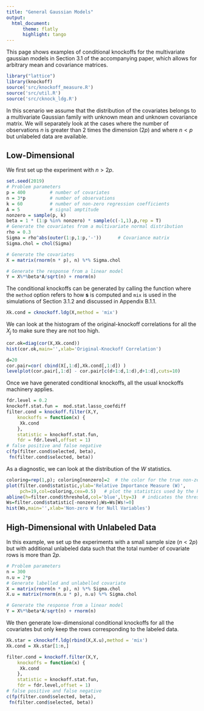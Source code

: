 ```yaml
---
title: "General Gaussian Models"
output: 
  html_document:
      theme: flatly
      highlight: tango
---
```


This page shows examples of conditional knockoffs for the multivariate gaussian models in Section 3.1 of the accompanying paper, which allows for arbitrary mean and covariance matrices. 

```r
library("lattice")
library(knockoff)
source('src/knockoff_measure.R')
source('src/util.R')
source('src/cknock_ldg.R')
```

In this scenario we assume that the distribution of the covariates belongs to a multivariate Gaussian family with unknown mean and unknown covariance matrix. We will separately look at the cases where the number of observations $n$ is greater than 2 times the dimension $(2p)$ and where $n<p$ but unlabeled data are available.

## Low-Dimensional
We first set up the experiment with $n>2p$. 
```r
set.seed(2019)
# Problem parameters
p = 400         # number of covariates
n = 3*p         # number of observations
k = 60          # number of non-zero regression coefficients
A = 5           # signal amptitude 
nonzero = sample(p, k) 
beta = 1 * (1:p %in% nonzero) * sample(c(-1,1),p,rep = T) 
# Generate the covariates from a multivariate normal distribution 
rho = 0.3
Sigma = rho^abs(outer(1:p,1:p,'-'))      # Covariance matrix
Sigma.chol = chol(Sigma)

# Generate the covariates
X = matrix(rnorm(n * p), n) %*% Sigma.chol

# Generate the response from a linear model
Y = X%*%beta*A/sqrt(n) + rnorm(n)
```

The conditional knockoffs can be generated by calling the function \textit{cknockoff.ldg} where the `method` option refers to how $\mathbf{s}$ is computed and `mix` is used in the simulations of Section 3.1.2 and discussed in Appendix B.1.1.
```r
Xk.cond = cknockoff.ldg(X,method = 'mix')
```


We can look at the histogram of the original-knockoff correlations for all the $X_j$ to make sure they are not too high.
```r
cor.ok=diag(cor(X,Xk.cond))
hist(cor.ok,main='',xlab='Original-Knockoff Correlation')
```
```r
d=20
cor.pair=cor( cbind(X[,1:d],Xk.cond[,1:d]) )
levelplot(cor.pair[,1:d] - cor.pair[c(d+1:d,1:d),d+1:d],cuts=10)
```


Once we have generated conditional knockoffs, all the usual knockoffs machinery applies.

```r
fdr.level = 0.2
knockoff.stat.fun =  mod.stat.lasso_coefdiff
filter.cond = knockoff.filter(X,Y,
    knockoffs = function(x) {
     Xk.cond
    },
    statistic = knockoff.stat.fun,
    fdr = fdr.level,offset = 1)
# false positive and false negative
c(fp(filter.cond$selected, beta),
 fn(filter.cond$selected, beta))
```

As a diagnostic, we can look at the distribution of the $W$ statistics.
```r
coloring=rep(1,p); coloring[nonzero]=2  # the color for the true non-zero locations of beta is red
plot(filter.cond$statistic,ylab='Relative Importance Measure (W)',
     pch=19,col=coloring,cex=0.5)   # plot the statistics used by the knockoff filter
abline(h=filter.cond$threshold,col='blue',lty=3)  # indicates the threshold
Ws=filter.cond$statistic[-nonzero];Ws=Ws[Ws!=0]
hist(Ws,main='',xlab='Non-zero W for Null Variables')
```

## High-Dimensional with Unlabeled Data
In this example, we set up the experiments with a small sample size ($n<2p$) but with additional unlabeled data such that the total number of covariate rows is more than $2p$.
```r
# Problem parameters
n = 300
n.u = 2*p
# Generate labelled and unlabelled covariate
X = matrix(rnorm(n * p), n) %*% Sigma.chol
X.u = matrix(rnorm(n.u * p), n.u) %*% Sigma.chol

# Generate the response from a linear model
Y = X%*%beta*A/sqrt(n) + rnorm(n)
```

We then generate low-dimensional conditional knockoffs for all the covariates but only keep the rows corresponding to the labeled data. 
```r
Xk.star = cknockoff.ldg(rbind(X,X.u),method = 'mix')
Xk.cond = Xk.star[1:n,]
```

```r
filter.cond = knockoff.filter(X,Y,
    knockoffs = function(x) {
     Xk.cond
    },
    statistic = knockoff.stat.fun,
    fdr = fdr.level,offset = 1)
# false positive and false negative
c(fp(filter.cond$selected, beta),
 fn(filter.cond$selected, beta))
```

